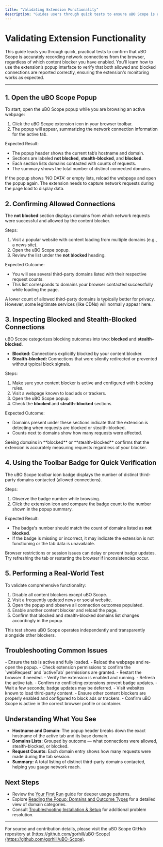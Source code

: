 ```yaml
---
title: "Validating Extension Functionality"
description: "Guides users through quick tests to ensure uBO Scope is accurately recording network connections, regardless of the content blocker used. Shows how to use the popup to confirm that both allowed and blocked connections are visible."
---
```


# Validating Extension Functionality

This guide leads you through quick, practical tests to confirm that uBO Scope is accurately recording network connections from the browser, regardless of which content blocker you have enabled. You'll learn how to use the extension’s popup interface to verify that both allowed and blocked connections are reported correctly, ensuring the extension's monitoring works as expected.

---

## 1. Open the uBO Scope Popup

To start, open the uBO Scope popup while you are browsing an active webpage:

1. Click the uBO Scope extension icon in your browser toolbar.
2. The popup will appear, summarizing the network connection information for the active tab.

Expected Result:

- The popup header shows the current tab’s hostname and domain.
- Sections are labeled **not blocked**, **stealth-blocked**, and **blocked**.
- Each section lists domains contacted with counts of requests.
- The summary shows the total number of distinct connected domains.

<Tip>
If the popup shows 'NO DATA' or empty lists, reload the webpage and open the popup again. The extension needs to capture network requests during the page load to display data.
</Tip>


## 2. Confirming Allowed Connections

The **not blocked** section displays domains from which network requests were successful and allowed by the content blocker.

Steps:

1. Visit a popular website with content loading from multiple domains (e.g., a news site).
2. Open the uBO Scope popup.
3. Review the list under the **not blocked** heading.

Expected Outcome:

- You will see several third-party domains listed with their respective request counts.
- This list corresponds to domains your browser contacted successfully while loading the page.

<Tip>
A lower count of allowed third-party domains is typically better for privacy. However, some legitimate services (like CDNs) will normally appear here.
</Tip>

## 3. Inspecting Blocked and Stealth-Blocked Connections

uBO Scope categorizes blocking outcomes into two: **blocked** and **stealth-blocked**.

- **Blocked:** Connections explicitly blocked by your content blocker.
- **Stealth-blocked:** Connections that were silently redirected or prevented without typical block signals.

Steps:

1. Make sure your content blocker is active and configured with blocking rules.
2. Visit a webpage known to load ads or trackers.
3. Open the uBO Scope popup.
4. Check the **blocked** and **stealth-blocked** sections.

Expected Outcome:

- Domains present under these sections indicate that the extension is detecting when requests are blocked or stealth-blocked.
- Counts next to domains show how many requests were affected.

<Tip>
Seeing domains in **blocked** or **stealth-blocked** confirms that the extension is accurately measuring requests regardless of your blocker.
</Tip>

## 4. Using the Toolbar Badge for Quick Verification

The uBO Scope toolbar icon badge displays the number of distinct third-party domains contacted (allowed connections).

Steps:

1. Observe the badge number while browsing.
2. Click the extension icon and compare the badge count to the number shown in the popup summary.

Expected Result:

- The badge's number should match the count of domains listed as **not blocked**.
- If the badge is missing or incorrect, it may indicate the extension is not functioning or the tab data is unavailable.

<Warning>
Browser restrictions or session issues can delay or prevent badge updates. Try refreshing the tab or restarting the browser if inconsistencies occur.
</Warning>

## 5. Performing a Real-World Test

To validate comprehensive functionality:

1. Disable all content blockers except uBO Scope.
2. Visit a frequently updated news or social website.
3. Open the popup and observe all connection outcomes populated.
4. Enable another content blocker and reload the page.
5. Confirm that blocked and stealth-blocked domains list changes accordingly in the popup.

This test shows uBO Scope operates independently and transparently alongside other blockers.

## Troubleshooting Common Issues

<AccordionGroup title="Troubleshooting Guide">
<Accordion title="No Data or 'NO DATA' Shown in Popup">
- Ensure the tab is active and fully loaded.
- Reload the webpage and re-open the popup.
- Check extension permissions to confirm the `webRequest` and `activeTab` permissions are granted.
- Restart the browser if needed.
</Accordion>
<Accordion title="Toolbar Badge Missing or Incorrect">
- Verify the extension is enabled and running.
- Refresh the active tab.
- Confirm no conflicting extensions prevent badge updates.
- Wait a few seconds; badge updates may be deferred.
</Accordion>
<Accordion title="Blocked or Allowed Sections Are Empty">
- Visit websites known to load third-party content.
- Ensure other content blockers are properly enabled and configured to block ads or trackers.
- Confirm uBO Scope is active in the correct browser profile or container.
</Accordion>
</AccordionGroup>

## Understanding What You See

- **Hostname and Domain:** The popup header breaks down the exact hostname of the active tab and its base domain.
- **Domains Lists:** Grouped by outcome — what connections were allowed, stealth-blocked, or blocked.
- **Request Counts:** Each domain entry shows how many requests were made during the tab session.
- **Summary:** A total listing of distinct third-party domains contacted, helping you gauge network reach.

## Next Steps

- Review the [Your First Run](https://docs.example.com/getting-started/first-use-validation/your-first-run) guide for deeper usage patterns.
- Explore [Reading the Popup: Domains and Outcome Types](https://docs.example.com/guides/getting-started/first-look-popup) for a detailed view of domain categories.
- Consult [Troubleshooting Installation & Setup](https://docs.example.com/getting-started/first-use-validation/troubleshooting-installation) for additional problem resolution.

---

For source and contribution details, please visit the uBO Scope GitHub repository at [https://github.com/gorhill/uBO-Scope](https://github.com/gorhill/uBO-Scope).
